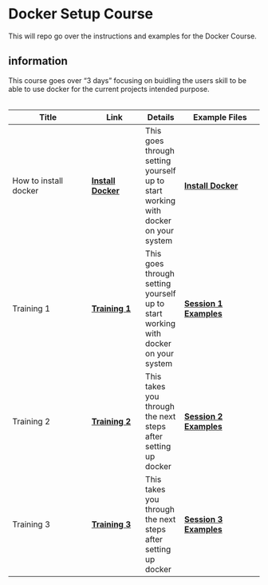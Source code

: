 # Docker Setup Course

This will repo go over the instructions and examples for the Docker Course.

## information

This course goes over "3 days" focusing on buidling the users skill to be able to use docker for the current projects intended purpose. <br><br>

| Title | Link | Details | Example Files |
| --------------- | ---------- | ------- | --------------- |
| How to install docker | [**Install Docker**](InstallDocker.md) |This goes through setting yourself up to start working with docker on your system | [**Install Docker**](InstallDocker.md) |
| Training 1 | [**Training 1**](Training/TUT1.md) |This goes through setting yourself up to start working with docker on your system | [**Session 1 Examples**](/Example1/examples) |
| Training 2 | [**Training 2**](Training/TUT2.md) |This takes you through the next steps after setting up docker | [**Session 2 Examples**](/Example2/examples) |
| Training 3 | [**Training 3**](Training/TUT3.md) |This takes you through the next steps after setting up docker | [**Session 3 Examples**](/Example3/examples) |
